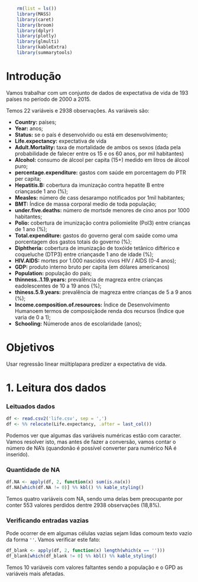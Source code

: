 ```r
    rm(list = ls())
    library(MASS)
    library(caret)
    library(broom)
    library(dplyr)
    library(plotly)
    library(glmulti)
    library(kableExtra)
    library(summarytools)
```

# Introdução

Vamos trabalhar com um conjunto de dados de expectativa de vida de 193 países no período de 2000 a 2015.

Temos 22 variáveis e 2938 observações. As variáveis são:

* **Country:** países;
* **Year:** anos;
* **Status:** se o país é desenvolvido ou está em desenvolvimento;
* **Life.expectancy:** expectativa de vida
* **Adult.Mortality:** taxa de mortalidade de ambos os sexos (dada pela probabilidade de falecer entre os 15 e os 60 anos, por mil habitantes)
* **Alcohol:** consumo de álcool per capita (15+) medido em litros de álcool puro;
* **percentage.expenditure:** gastos com saúde em porcentagem do PTR per capita;
* **Hepatitis.B:** cobertura da imunização contra hepatite B entre criançasde 1 ano (%);
* **Measles:** número de cass desarampo notificados por 1mil habitantes;
* **BMT:** Índice de massa corporal medio de toda população;
* **under.five.deaths:** número de mortsde menores de cino anos por 1000 habitantes;
* **Polio:** cobertura de imunização contra poliomielite (Pol3) entre crianças de 1 ano (%);
* **Total.expenditure:** gastos do governo geral com saúde como uma porcentagem dos gastos totais do governo (%);
* **Diphtheria:** cobertura de imunização de toxóide tetânico diftérico e coqueluche (DTP3) entre criançasde 1 ano de idade (%);
* **HIV.AIDS:** mortes por 1.000 nascidos vivos HIV / AIDS (0-4 anos);
* **GDP:** produto interno bruto per capita (em dólares americanos)
* **Population:** população do país;
* **thinness..1.19.years:** prevalência de magreza entre crianças eadolescentes de 10 a 19 anos (%);
* **thiness.5.9.years:** prevalência de magreza entre crianças de 5 a 9 anos (%);
* **Income.composition.of.resources:** Índice de Desenvolvimento Humanoem termos de composiçãode renda dos recursos (Índice que varia de 0 a 1);
* **Schooling:** Númerode anos de escolaridade (anos);

# Objetivos

Usar regressão linear múltiplapara predizer a expectativa de vida.

# 1. Leitura dos dados

### Leituados dados
```r
df <- read.csv2('life.csv', sep = ',')
df <- %% relocate(Life.expectancy, .after = last_col())
```

Podemos ver que algumas das variáveis numéricas estão com caracter. Vamos resolver isto, mas antes de fazer a conversão, vamos contar o número de NA's (quandonão é possível converter para numérico NA é inserido).

### Quantidade de NA
```r
df.NA <- apply(df, 2, function(x) sum(is.na(x))
df.NA[which(df.NA != 0)] %% kbl() %% kable_styling()
```

Temos quatro variáveis com NA, sendo uma delas bem preocupante por conter 553 valores perdidos dentre 2938 observações (18,8%).

### Verificando entradas vazias

Pode ocorrer de em algumas células vazias sejam lidas comoum texto vazio da forma `''`. Vamos verificar este fato:
```r
df_blank <- apply(df, 2, function(x) length(which(x == '')))
df_blank[which(df_blank != 0] %% kbl() %% kable_styling()
```

Temos 10 variáveis com valores faltantes sendo a população e o GPD as variáveis mais afetadas.
